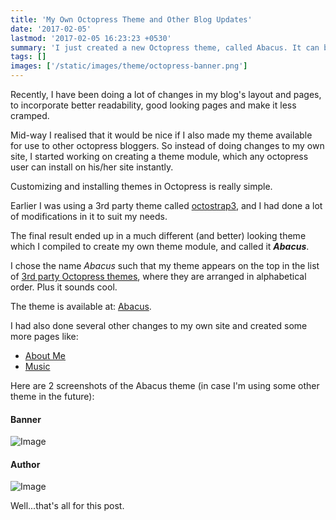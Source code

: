 ```yaml
---
title: 'My Own Octopress Theme and Other Blog Updates'
date: '2017-02-05'
lastmod: '2017-02-05 16:23:23 +0530'
summary: 'I just created a new Octopress theme, called Abacus. It can be used by anyone using Octopress.'
tags: []
images: ['/static/images/theme/octopress-banner.png']
---
```



Recently, I have been doing a lot of changes in my blog's layout and pages, to incorporate better readability, good looking pages and make it less cramped. 


Mid-way I realised that it would be nice if I also made my theme available for use to other octopress bloggers. So instead of doing changes to my own site, I started working on creating a theme module, which any octopress user can install on his/her site instantly.


Customizing and installing themes in Octopress is really simple.


Earlier I was using a 3rd party theme called [octostrap3](https://github.com/kAworu/octostrap3), and I had done a lot of modifications in it to suit my needs. 

The final result ended up in a much different (and better) looking theme which I compiled to create my own theme module, and called it _**Abacus**_.


I chose the name _Abacus_ such that my theme appears on the top in the list of [3rd party Octopress themes](https://github.com/imathis/octopress/wiki/3rd-Party-Octopress-Themes), where they are arranged in alphabetical order. Plus it sounds cool.


The theme is available at: [Abacus](https://github.com/bhrigu123/abacus).


I had also done several other changes to my own site and created some more pages like:

* [About Me](/about)
* [Music](/music)


Here are 2 screenshots of the Abacus theme (in case I'm using some other theme in the future):

#### Banner
![Image](/static/images/theme/theme1.png)

#### Author
![Image](/static/images/theme/theme2.png)



Well...that's all for this post.
